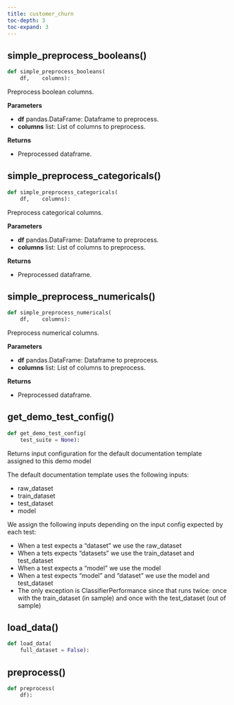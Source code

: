 ```yaml
---
title: customer_churn
toc-depth: 3
toc-expand: 3
---
```


## simple_preprocess_booleans[()]{.muted}

```python
def simple_preprocess_booleans(
    df,    columns):
```

Preprocess boolean columns.

**Parameters**

- **df** pandas.DataFrame: Dataframe to preprocess.
- **columns** list: List of columns to preprocess.

**Returns**

- Preprocessed dataframe.

## simple_preprocess_categoricals[()]{.muted}

```python
def simple_preprocess_categoricals(
    df,    columns):
```

Preprocess categorical columns.

**Parameters**

- **df** pandas.DataFrame: Dataframe to preprocess.
- **columns** list: List of columns to preprocess.

**Returns**

- Preprocessed dataframe.

## simple_preprocess_numericals[()]{.muted}

```python
def simple_preprocess_numericals(
    df,    columns):
```

Preprocess numerical columns.

**Parameters**

- **df** pandas.DataFrame: Dataframe to preprocess.
- **columns** list: List of columns to preprocess.

**Returns**

- Preprocessed dataframe.

## get_demo_test_config[()]{.muted}

```python
def get_demo_test_config(
    test_suite = None):
```

Returns input configuration for the default documentation template assigned to this demo model

The default documentation template uses the following inputs:

- raw_dataset
- train_dataset
- test_dataset
- model

We assign the following inputs depending on the input config expected by each test:

- When a test expects a "dataset" we use the raw_dataset
- When a tets expects "datasets" we use the train_dataset and test_dataset
- When a test expects a "model" we use the model
- When a test expects "model" and "dataset" we use the model and test_dataset
- The only exception is ClassifierPerformance since that runs twice: once with the train_dataset (in sample) and once with the test_dataset (out of sample)

## load_data[()]{.muted}

```python
def load_data(
    full_dataset = False):
```

## preprocess[()]{.muted}

```python
def preprocess(
    df):
```
